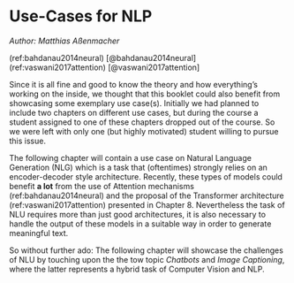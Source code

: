 # Use-Cases for NLP

*Author: Matthias Aßenmacher*

(ref:bahdanau2014neural) [@bahdanau2014neural]
(ref:vaswani2017attention) [@vaswani2017attention]

Since it is all fine and good to know the theory and how everything's working on the inside,
we thought that this booklet could also benefit from showcasing some exemplary use case(s).
Initially we had planned to include two chapters on different use cases, but during the course
a student assigned to one of these chapters dropped out of the course. So we were left with only
one (but highly motivated) student willing to pursue this issue.  

The following chapter will contain a use case on Natural Language Generation (NLG) which is a task
that (oftentimes) strongly relies on an encoder-decoder style architecture. Recently, these types 
of models could benefit __a lot__ from the use of Attention mechanisms (ref:bahdanau2014neural) and the 
proposal of the Transformer architecture (ref:vaswani2017attention) presented in Chapter 8.
Nevertheless the task of NLU requires more than just good architectures, it is also necessary to
handle the output of these models in a suitable way in order to generate meaningful text.  

So without further ado: The following chapter will showcase the challenges of NLU by touching upon
the the tow topic _Chatbots_ and _Image Captioning_, where the latter represents a hybrid task of 
Computer Vision and NLP.